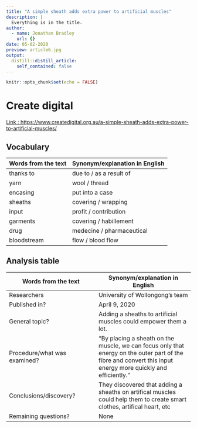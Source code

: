 ```yaml
---
title: "A simple sheath adds extra power to artificial muscles"
description: |
  Everything is in the title.
author:
  - name: Jonathan Bradley  
    url: {}
date: 05-02-2020
preview: article6.jpg
output:
  distill::distill_article:
    self_contained: false
---
```


```r
knitr::opts_chunk$set(echo = FALSE)
```
 
# Create digital

[Link : https://www.createdigital.org.au/a-simple-sheath-adds-extra-power-to-artificial-muscles/](https://www.createdigital.org.au/a-simple-sheath-adds-extra-power-to-artificial-muscles/)

## Vocabulary 

| Words from the text  | Synonym/explanation in English |
| -------------------- | ------------------------------ |
| thanks to            | due to / as a result of |
| yarn                 | wool / thread  |
| encasing             | put into a case  |
| sheaths              | covering / wrapping                  |
| input                | profit / contribution         |
| garments             | covering / habillement        |
| drug                 | medecine / pharmaceutical         |
| bloodstream          | flow / blood flow         |

## Analysis table 

| Words from the text          | Synonym/explanation in English |
| ---------------------------- | ------------------------------ |
| Researchers                  | University of Wollongong's team                        |
| Published in?                | April 9, 2020                                                        |
| General topic?               | Adding a sheaths to artificial muscles could empower them a lot.                      |
| Procedure/what was examined? | “By placing a sheath on the muscle, we can focus only that energy on the outer part of the fibre and convert this input energy more quickly and efficiently.”   |
| Conclusions/discovery?       | They discovered that adding a sheaths on artifical muscles could help them to create smart clothes, artifical heart, etc   |
| Remaining questions?         | None |
